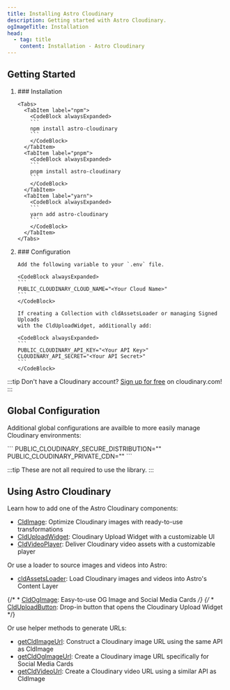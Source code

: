 ```yaml
---
title: Installing Astro Cloudinary
description: Getting started with Astro Cloudinary.
ogImageTitle: Installation
head:
  - tag: title
    content: Installation - Astro Cloudinary
---
```





## Getting Started

<Steps>
<ol class="!mt-10">
  <li>
    ### Installation

    <Tabs>
      <TabItem label="npm">
        <CodeBlock alwaysExpanded>
        ```
        npm install astro-cloudinary
        ```
        </CodeBlock>
      </TabItem>
      <TabItem label="pnpm">
        <CodeBlock alwaysExpanded>
        ```
        pnpm install astro-cloudinary
        ```
        </CodeBlock>
      </TabItem>
      <TabItem label="yarn">
        <CodeBlock alwaysExpanded>
        ```
        yarn add astro-cloudinary
        ```
        </CodeBlock>
      </TabItem>
    </Tabs>
  </li>
  <li>
    ### Configuration

    Add the following variable to your `.env` file.

    <CodeBlock alwaysExpanded>
    ```
    PUBLIC_CLOUDINARY_CLOUD_NAME="<Your Cloud Name>"
    ```
    </CodeBlock>

    If creating a Collection with cldAssetsLoader or managing Signed Uploads
    with the CldUploadWidget, additionally add:

    <CodeBlock alwaysExpanded>
    ```
    PUBLIC_CLOUDINARY_API_KEY="<Your API Key>"
    CLOUDINARY_API_SECRET="<Your API Secret>"
    ```
    </CodeBlock>
  </li>
</ol>
</Steps>

:::tip
Don't have a Cloudinary account? <a href="https://cloudinary.com/users/register_free?utm_campaign=devx_astrocloudinary&utm_medium=referral&utm_source=astrocloudinary">Sign up for free</a> on cloudinary.com!
:::

## Global Configuration

Additional global configurations are availble to more easily manage
Cloudinary environments:

<CodeBlock alwaysExpanded>
```
PUBLIC_CLOUDINARY_SECURE_DISTRIBUTION="<Your Secure Distribution / CNAME>"
PUBLIC_CLOUDINARY_PRIVATE_CDN="<true|false>"
```
</CodeBlock>

:::tip
These are not all required to use the library.
:::

## Using Astro Cloudinary

Learn how to add one of the Astro Cloudinary components:

* [CldImage](/cldimage/basic-usage): Optimize Cloudinary images with ready-to-use transformations
* [CldUploadWidget](/clduploadwidget/basic-usage): Cloudinary Upload Widget with a customizable UI
* [CldVideoPlayer](/cldvideoplayer/basic-usage): Deliver Cloudinary video assets with a customizable player

Or use a loader to source images and videos into Astro:

* [cldAssetsLoader](/cldassetsloader/basic-usage): Load Cloudinary images and videos into Astro's Content Layer

{/* * [CldOgImage](/cldogimage/basic-usage): Easy-to-use OG Image and Social Media Cards */}
{/* * [CldUploadButton](/clduploadbutton/basic-usage): Drop-in button that opens the Cloudinary Upload Widget */}

Or use helper methods to generate URLs:

* [getCldImageUrl](/getcldimageurl/basic-usage): Construct a Cloudinary image URL using the same API as CldImage
* [getCldOgImageUrl](/getcldogimageurl/basic-usage): Create a Cloudinary image URL specifically for Social Media Cards
* [getCldVideoUrl](/getcldvideourl/basic-usage): Create a Cloudinary video URL using a similar API as CldImage